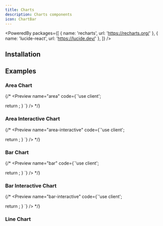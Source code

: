 ```yaml
---
title: Charts
description: Charts components
icon: ChartBar
---
```


<PoweredBy packages={[
  { name: 'recharts', url: 'https://recharts.org/' },
  { name: 'lucide-react', url: 'https://lucide.dev/' },
]} />

## Installation

<Installer packageName="charts/area" />

## Examples

### Area Chart

{/* <Preview name="area" code={`'use client';


  return <Area />;
}
`} /> */}

### Area Interactive Chart

{/* <Preview name="area-interactive" code={`'use client';


  return <AreaInteractive />;
}
`} /> */}

### Bar Chart


{/* <Preview name="bar" code={`'use client';


  return <Bar />;
}
`} /> */}

### Bar Interactive Chart


{/* <Preview name="bar-interactive" code={`'use client';


  return <BarInteractive />;
}
`} /> */}

### Line Chart



